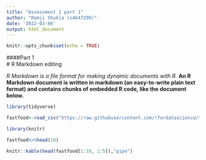 ```yaml
---
title: "Assessment 1 part 1"
author: "Ramji Shukla (s4647299)"
date: '2022-03-06'
output: html_document
---
```


```r
knitr::opts_chunk$set(echo = TRUE)
```

####Part 1   
# R Markdown editing

*R Markdown is a file format for making dynamic documents with R.* 
  **An R Markdown document is written in markdown (an easy-to-write plain text format) and contains chunks of embedded R code, like the document below.**
  
  ```r
library(tidyverse)
```


```r
fastfood<-read_csv("https://raw.githubusercontent.com/rfordatascience/tidytuesday/master/data/2018/2018-09-04/fastfood_calories.csv")
```


```r
library(knitr)
```

```r

fastfood%>%head(10)
```


```r
knitr::kable(head(fastfood[1:10, 1:5]),"pipe")
```
